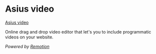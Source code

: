 # Asius video

[Asius video](https://app.asius.ee)

Online drag and drop video editor that let's you to include programmatic videos on your website.

_Powered by [Remotion](https://remotion.dev/)_
